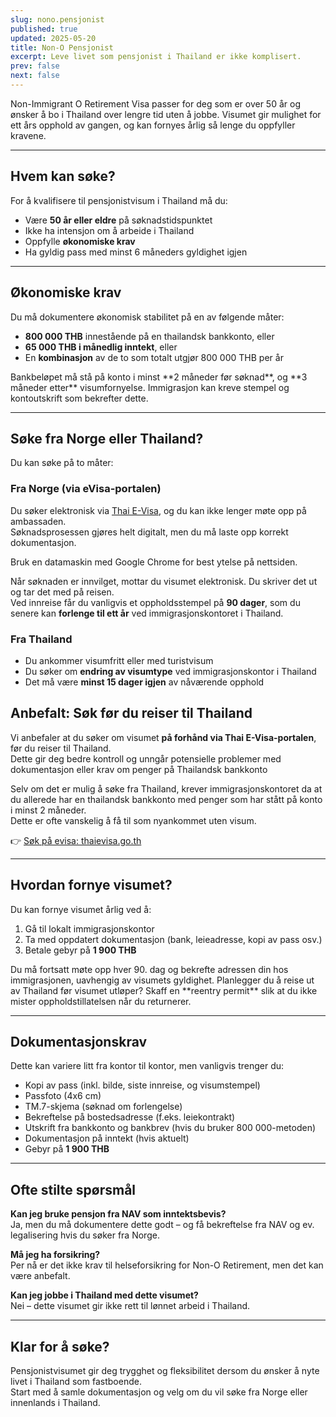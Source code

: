 ```yaml
---
slug: nono.pensjonist
published: true
updated: 2025-05-20
title: Non-O Pensjonist
excerpt: Leve livet som pensjonist i Thailand er ikke komplisert.
prev: false
next: false
---
```

Non-Immigrant O Retirement Visa passer for deg som er over 50 år og ønsker å bo i Thailand over lengre tid uten å jobbe. Visumet gir mulighet for ett års opphold av gangen, og kan fornyes årlig så lenge du oppfyller kravene.

---

## Hvem kan søke?

For å kvalifisere til pensjonistvisum i Thailand må du:

- Være **50 år eller eldre** på søknadstidspunktet
- Ikke ha intensjon om å arbeide i Thailand
- Oppfylle **økonomiske krav**
- Ha gyldig pass med minst 6 måneders gyldighet igjen

---

## Økonomiske krav

Du må dokumentere økonomisk stabilitet på en av følgende måter:

- **800 000 THB** innestående på en thailandsk bankkonto, eller
- **65 000 THB i månedlig inntekt**, eller
- En **kombinasjon** av de to som totalt utgjør 800 000 THB per år

<MiniAside type="caution" title="Viktig!">
Bankbeløpet må stå på konto i minst **2 måneder før søknad**, og **3 måneder etter** visumfornyelse.  
Immigrasjon kan kreve stempel og kontoutskrift som bekrefter dette.
</MiniAside>

---

## Søke fra Norge eller Thailand?

Du kan søke på to måter:

### Fra Norge (via eVisa-portalen)

Du søker elektronisk via [Thai E-Visa](https://www.thaievisa.go.th/), og du kan ikke lenger møte opp på ambassaden.  
Søknadsprosessen gjøres helt digitalt, men du må laste opp korrekt dokumentasjon.

<MiniAside type="tip" title="Tips!">
Bruk en datamaskin med Google Chrome for best ytelse på nettsiden.
</MiniAside>

Når søknaden er innvilget, mottar du visumet elektronisk. Du skriver det ut og tar det med på reisen.  
Ved innreise får du vanligvis et oppholdsstempel på **90 dager**, som du senere kan **forlenge til ett år** ved immigrasjonskontoret i Thailand.


### Fra Thailand
- Du ankommer visumfritt eller med turistvisum
- Du søker om **endring av visumtype** ved immigrasjonskontor i Thailand
- Det må være **minst 15 dager igjen** av nåværende opphold

## Anbefalt: Søk før du reiser til Thailand

<MiniAside type="tip" title="Søk før du reiser">

Vi anbefaler at du søker om visumet **på forhånd via Thai E-Visa-portalen**, før du reiser til Thailand.  
Dette gir deg bedre kontroll og unngår potensielle problemer med dokumentasjon eller krav om penger på Thailandsk bankkonto

Selv om det er mulig å søke fra Thailand, krever immigrasjonskontoret da at du allerede har en thailandsk bankkonto med penger som har stått på konto i minst 2 måneder.  
Dette er ofte vanskelig å få til som nyankommet uten visum.

👉 [Søk på evisa: thaievisa.go.th](https://www.thaievisa.go.th/)

</MiniAside>


---

## Hvordan fornye visumet?

Du kan fornye visumet årlig ved å:

1. Gå til lokalt immigrasjonskontor
2. Ta med oppdatert dokumentasjon (bank, leieadresse, kopi av pass osv.)
3. Betale gebyr på **1 900 THB**

<MiniAside type="note" title="Husk 90-dagersrapportering">
Du må fortsatt møte opp hver 90. dag og bekrefte adressen din hos immigrasjonen, uavhengig av visumets gyldighet.
</MiniAside>

<MiniAside type="tip" title="Reentry permit">
Planlegger du å reise ut av Thailand før visumet utløper?  
Skaff en **reentry permit** slik at du ikke mister oppholdstillatelsen når du returnerer.
</MiniAside>

---

## Dokumentasjonskrav

Dette kan variere litt fra kontor til kontor, men vanligvis trenger du:

- Kopi av pass (inkl. bilde, siste innreise, og visumstempel)
- Passfoto (4x6 cm)
- TM.7-skjema (søknad om forlengelse)
- Bekreftelse på bostedsadresse (f.eks. leiekontrakt)
- Utskrift fra bankkonto og bankbrev (hvis du bruker 800 000-metoden)
- Dokumentasjon på inntekt (hvis aktuelt)
- Gebyr på **1 900 THB**

---

## Ofte stilte spørsmål

**Kan jeg bruke pensjon fra NAV som inntektsbevis?**  
Ja, men du må dokumentere dette godt – og få bekreftelse fra NAV og ev. legalisering hvis du søker fra Norge.

**Må jeg ha forsikring?**  
Per nå er det ikke krav til helseforsikring for Non-O Retirement, men det kan være anbefalt.

**Kan jeg jobbe i Thailand med dette visumet?**  
Nei – dette visumet gir ikke rett til lønnet arbeid i Thailand.

---

## Klar for å søke?

Pensjonistvisumet gir deg trygghet og fleksibilitet dersom du ønsker å nyte livet i Thailand som fastboende.  
Start med å samle dokumentasjon og velg om du vil søke fra Norge eller innenlands i Thailand.
